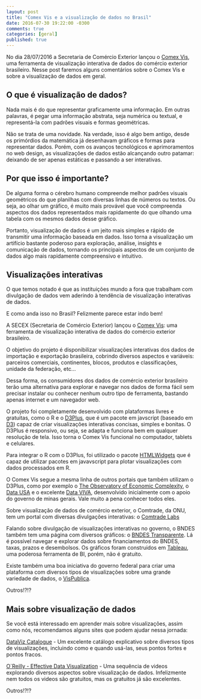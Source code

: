 ```yaml
---
layout: post
title: "Comex Vis e a visualização de dados no Brasil"
date: 2016-07-30 19:22:00 -0300
comments: true
categories: [geral]
published: true
---
```


No dia 28/07/2016 a Secretaria de Comércio Exterior lançou o [Comex Vis](http://www.mdic.gov.br/comercio-exterior/estatisticas-de-comercio-exterior/comex-vis), uma ferramenta de visualização interativa de dados do comércio exterior brasileiro. Nesse post faremos alguns comentários sobre o Comex Vis e sobre a visualização de dados em geral.

<!-- More -->

## O que é visualização de dados?

Nada mais é do que representar graficamente uma informação. Em outras palavras, é pegar uma informação abstrata, seja numérica ou textual, e representá-la com padrões visuais e formas geométricas.

Não se trata de uma novidade. Na verdade, isso é algo bem antigo, desde os primórdios da matemática já desenhavam gráficos e formas para representar dados. Porém, com os avanços tecnológicos e aprimoramentos no web design, as visualizações de dados estão alcançando outro patamar: deixando de ser apenas estáticas e passando a ser interativas.

## Por que isso é importante?

De alguma forma o cérebro humano compreende melhor padrões visuais geométricos do que planilhas com diversas linhas de números ou textos. Ou seja, ao olhar um gráfico, é muito mais provável que você compreenda aspectos dos dados representados mais rapidamente do que olhando uma tabela com os mesmos dados desse gráfico.

Portanto, visualização de dados é um jeito mais simples e rápido de transmitir uma informação baseada em dados. Isso torna a visualização um artifício bastante poderoso para exploração, análise, insights e comunicação de dados, tornando os principais aspectos de um conjunto de dados algo mais rapidamente compreensivo e intuitivo.

## Visualizações interativas

O que temos notado é que as instituições mundo a fora que trabalham com divulgação de dados vem aderindo à tendência de visualização interativas de dados. 

E como anda isso no Brasil? Felizmente parece estar indo bem!

A SECEX (Secretaria de Comércio Exterior) lançou o [Comex Vis](http://www.mdic.gov.br/comercio-exterior/estatisticas-de-comercio-exterior/comex-vis): uma ferramenta de visualização interativa de dados do comércio exterior brasileiro. 

O objetivo do projeto é disponibilizar visualizações interativas dos dados de importação e exportação brasileira, cobrindo diversos aspectos e variáveis: parceiros comerciais, continentes, blocos, produtos e classificações, unidade da federação, etc...

Dessa forma, os consumidores dos dados de comércio exterior brasileiro terão uma alternativa para explorar e navegar nos dados de forma fácil sem precisar instalar ou conhecer nenhum outro tipo de ferramenta, bastando apenas internet e um navegador web.

O projeto foi completamente desenvolvido com plataformas livres e gratuitas, como o R e o [D3Plus](http://d3plus.org/), que é um pacote em javscript (baseado em [D3](https://d3js.org/)) capaz de criar visualizações interativas concisas, simples e bonitas. O D3Plus é responsivo, ou seja, se adapta e funciona bem em qualquer resolução de tela. Isso torna o Comex Vis funcional no computador, tablets e celulares.

Para integrar o R com o D3Plus, foi utilizado o pacote [HTMLWidgets](http://www.htmlwidgets.org/) que é capaz de utilizar pacotes em javavscript para plotar visualizações com dados processados em R.

O Comex Vis segue a mesma linha de outros portais que também utilizam o D3Plus, como por exemplo o [The Observatory of Economic Complexity](http://atlas.media.mit.edu/en/), o [Data USA](http://datausa.io/) e o excelente [Data VIVA](http://www.dataviva.info/pt/), desenvolvido inicialmente com o apoio do governo de minas gerais. Vale muito a pena conhecer todos eles.

Sobre visualização de dados de comércio exterior, o Comtrade, da ONU, tem um portal com diversas divulgações interativas: o [Comtrade Labs](http://comtrade.un.org/labs/)

Falando sobre divulgação de visualizações interativas no governo, o BNDES também tem uma página com diversos gráficos: o [BNDES Transparente](http://www.bndes.gov.br/SiteBNDES/bndes/bndes_pt/Institucional/BNDES_Transparente/). Lá é possível navegar e explorar dados sobre financiamentos do BNDES, taxas, prazos e desembolsos. Os gráficos foram construidos em [Tableau](http://www.tableau.com/pt-br), uma poderosa ferramenta de BI, porém, não é gratuito.

Existe também uma boa iniciativa do governo federal para criar uma plataforma com diversos tipos de visualizações sobre uma grande variedade de dados, o [VisPublica](http://vispublica.gov.br/vispublica/publico/catalogo.jsp). 


Outros!?!?

## Mais sobre visualização de dados

Se você está interessado em aprender mais sobre visualizações, assim como nós, recomendamos alguns sites que podem ajudar nessa jornada:

[DataViz Catalogue](http://www.datavizcatalogue.com/) - Um excelente catálogo explicativo sobre diversos tipos de visualizações, incluindo como e quando usá-las, seus pontos fortes e pontos fracos.

[O`Reilly - Effective Data Visualization](https://player.oreilly.com/videos/9781491917015) - Uma sequência de videos explorando diversos aspectos sobre visualização de dados. Infelizmente nem todos os videos são gratuitos, mas os gratuitos já são excelentes.

Outros!?!?